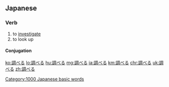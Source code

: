 ==Japanese==
{{ja-kanjitab|調}}

===Verb===
{{ja-verb|tr=trans|type=2|hira=しらべる}}
# to [[investigate]]
# to look up

====Conjugation====
{{ja-ichi|調べ|しらべ|shirabe}}

[[Category:1000 Japanese basic words]]

[[ko:調べる]]
[[lo:調べる]]
[[hu:調べる]]
[[mg:調べる]]
[[ja:調べる]]
[[km:調べる]]
[[chr:調べる]]
[[uk:調べる]]
[[zh:調べる]]